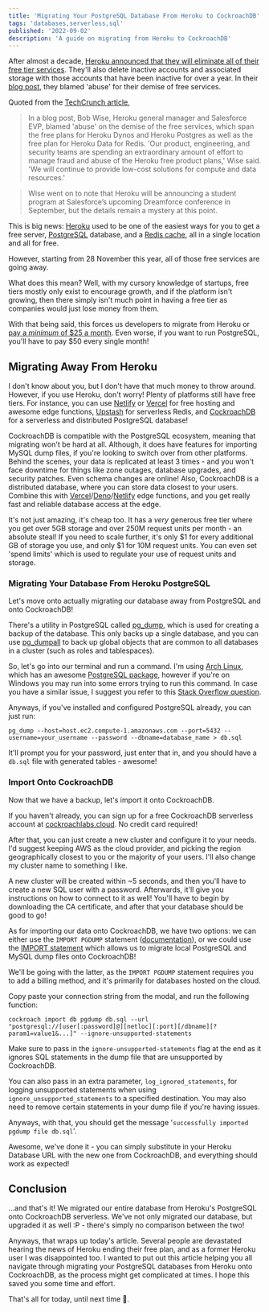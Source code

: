 ```yaml
---
title: 'Migrating Your PostgreSQL Database From Heroku to CockroachDB'
tags: 'databases,serverless,sql'
published: '2022-09-02'
description: 'A guide on migrating from Heroku to CockroachDB'
---
```


After almost a decade, [Heroku announced that they will eliminate all of their free tier services](https://techcrunch.com/2022/08/25/heroku-announces-plans-to-eliminate-free-plans-blaming-fraud-and-abuse/). They'll also delete inactive accounts and associated storage with those accounts that have been inactive for over a year. In their [blog post](https://blog.heroku.com/next-chapter), they blamed 'abuse' for their demise of free services.

Quoted from the [TechCrunch article](),

> In a blog post, Bob Wise, Heroku general manager and Salesforce EVP, blamed 'abuse' on the demise of the free services, which span the free plans for Heroku Dynos and Heroku Postgres as well as the free plan for Heroku Data for Redis. 'Our product, engineering, and security teams are spending an extraordinary amount of effort to manage fraud and abuse of the Heroku free product plans,' Wise said. 'We will continue to provide low-cost solutions for compute and data resources.'

> Wise went on to note that Heroku will be announcing a student program at Salesforce’s upcoming Dreamforce conference in September, but the details remain a mystery at this point.

This is big news: [Heroku](https://heroku.com) used to be one of the easiest ways for you to get a free server, [PostgreSQL](https://postgresql.org/) database, and a [Redis cache](https://redis.com/), all in a single location and all for free.

However, starting from 28 November this year, all of those free services are going away.

What does this mean? Well, with my cursory knowledge of startups, free tiers mostly only exist to encourage growth, and if the platform isn't growing, then there simply isn't much point in having a free tier as companies would just lose money from them.

With that being said, this forces us developers to migrate from Heroku or [pay a _minimum_ of $25 a month](https://www.heroku.com/pricing). Even worse, if you want to run PostgreSQL, you'll have to pay $50 every single month!

## Migrating Away From Heroku

I don't know about you, but I don't have that much money to throw around. However, if you use Heroku, don't worry! Plenty of platforms still have free tiers. For instance, you can use [Netlify](https://www.netlify.com/) or [Vercel](https://vercel.com/) for free hosting and awesome edge functions, [Upstash](https://upstash.com/) for serverless Redis, and [CockroachDB](https://www.cockroachlabs.com/) for a serverless and distributed PostgreSQL database!

CockroachDB is compatible with the PostgreSQL ecosystem, meaning that migrating won't be hard at all. Although, it does have features for importing MySQL dump files, if you're looking to switch over from other platforms. Behind the scenes, your data is replicated at least 3 times - and you won't face downtime for things like zone outages, database upgrades, and security patches. Even schema changes are online! Also, CockroachDB is a distributed database, where you can store data closest to your users. Combine this with [Vercel](https://vercel.com/edge)/[Deno](https://deno.com)/[Netlify](https://netlify.app/products/edge/) edge functions, and you get really fast and reliable database access at the edge.

It's not just amazing, it's cheap too. It has a _very_ generous free tier where you get over 5GB storage and over 250M request units per month - an absolute steal! If you need to scale further, it's only $1 for every additional GB of storage you use, and only $1 for 10M request units. You can even set 'spend limits' which is used to regulate your use of request units and storage.

### Migrating Your Database From Heroku PostgreSQL

Let's move onto actually migrating our database away from PostgreSQL and onto CockroachDB!

There's a utility in PostgreSQL called [pg_dump](https://www.postgresql.org/docs/current/app-pgdump.html), which is used for creating a backup of the database. This only backs up a single database, and you can use [pg_dumpall](https://www.postgresql.org/docs/current/app-pg-dumpall.html) to back up global objects that are common to all databases in a cluster (such as roles and tablespaces).

So, let's go into our terminal and run a command. I'm using [Arch Linux](https://archlinux.org/), which has an awesome [PostgreSQL package](https://wiki.archlinux.org/title/PostgreSQL), however if you're on Windows you may run into some errors trying to run this command. In case you have a similar issue, I suggest you refer to this [Stack Overflow question](https://stackoverflow.com/questions/45375689/pg-dump-windows-command-prompt-invalid-command).

Anyways, if you've installed and configured PostgreSQL already, you can just run:

```bash:terminal
pg_dump --host=host.ec2.compute-1.amazonaws.com --port=5432 --username=your_username --password --dbname=database_name > db.sql
```

It'll prompt you for your password, just enter that in, and you should have a `db.sql` file with generated tables - awesome!

### Import Onto CockroachDB

Now that we have a backup, let's import it onto CockroachDB.

If you haven't already, you can sign up for a free CockroachDB serverless account at [cockroachlabs.cloud](https://cockroachlabs.cloud/). No credit card required!

After that, you can just create a new cluster and configure it to your needs. I'd suggest keeping AWS as the cloud provider, and picking the region geographically closest to you or the majority of your users. I'll also change my cluster name to something I like.

A new cluster will be created within ~5 seconds, and then you'll have to create a new SQL user with a password. Afterwards, it'll give you instructions on how to connect to it as well! You'll have to begin by downloading the CA certificate, and after that your database should be good to go!

As for importing our data onto CockroachDB, we have two options: we can either use the `IMPORT PGDUMP` statement ([documentation](https://www.cockroachlabs.com/docs/stable/migrate-from-postgres.html)), or we could use the [IMPORT statement](https://www.cockroachlabs.com/docs/stable/import.html) which allows us to migrate local PostgreSQL and MySQL dump files onto CockroachDB!

We'll be going with the latter, as the `IMPORT PGDUMP` statement requires you to add a billing method, and it's primarily for databases hosted on the cloud.

Copy paste your connection string from the modal, and run the following function:

```bash:terminal
cockroach import db pgdump db.sql --url "postgresql://[user[:password]@][netloc][:port][/dbname][?param1=value1&...]" --ignore-unsupported-statements
```

Make sure to pass in the `ignore-unsupported-statements` flag at the end as it ignores SQL statements in the dump file that are unsupported by CockroachDB.

You can also pass in an extra parameter, `log_ignored_statements`, for logging unsupported statements when using `ignore_unsupported_statements` to a specified destination. You may also need to remove certain statements in your dump file if you're having issues.

Anyways, with that, you should get the message '`successfully imported pgdump file db.sql`'.

Awesome, we've done it - you can simply substitute in your Heroku Database URL with the new one from CockroachDB, and everything should work as expected!

## Conclusion

...and that's it! We migrated our entire database from Heroku's PostgreSQL onto CockroachDB serverless. We've not only migrated our database, but upgraded it as well :P - there's simply no comparison between the two!

Anyways, that wraps up today's article. Several people are devastated hearing the news of Heroku ending their free plan, and as a former Heroku user I was disappointed too. I wanted to put out this article helping you all navigate through migrating your PostgreSQL databases from Heroku onto CockroachDB, as the process might get complicated at times. I hope this saved you some time and effort.

That's all for today, until next time 👋.
